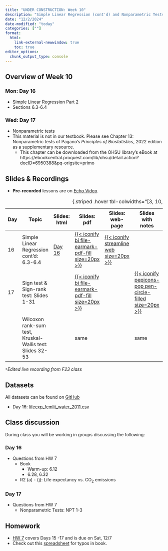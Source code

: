 ```yaml
---
title: "UNDER CONSTRUCTION: Week 10"
description: "Simple Linear Regression (cont'd) and Nonparametric Tests"
date: "12/2/2024"
date-modified: "today"
categories: [""]
format: 
  html:
    link-external-newwindow: true
    toc: true
editor_options: 
  chunk_output_type: console
---
```


## Overview of Week 10

::::: grid
::: g-col-6
### Mon: Day 16

-   Simple Linear Regression Part 2
-   Sections 6.3-6.4
:::

::: g-col-6
### Wed: Day 17

-   Nonparametric tests
-   This material is not in our textbook. Please see Chapter 13: Nonparametric tests of Pagano’s *Principles of Biostatistics*, 2022 edition as a supplementary resource.
    -   This chapter can be downloaded from the OHSU library’s eBook at https://ebookcentral.proquest.com/lib/ohsu/detail.action?docID=6950388&pq-origsite=primo
:::
:::::

## Slides & Recordings

-   **Pre-recorded** lessons are on [Echo Video](https://echo360.org/section/af47457c-bed2-48d7-84ae-eaa2d44f9add/home).

| Day | Topic | Slides: html | Slides: pdf | Slides: web-page | Slides with notes | Recording Link | Duration | Code: qmd | Code: html |
|--------|--------|--------|--------|--------|--------|--------|--------|--------|--------|
| 16 | Simple Linear Regression cont'd: 6.3-6.4 | [Day 16](../slides/Day16_bsta511.qmd) | [{{< iconify bi file-earmark-pdf-fill size=20px >}}](../slides_pdf/Day16_bsta511.pdf) | [{{< iconify streamline web size=20px >}}](../slides_md/Day16_bsta511_md.qmd) |  | [Day 16](https://echo360.org/lesson/27f794ca-3c07-46ef-8bd1-76c4ef035f28/classroom#sortDirection=desc) \* | 1 hr 26 min | [{{< iconify simple-icons:quarto >}}](https://github.com/niederhausen/BSTA_511_F24/blob/main/slides_code/Day16_bsta511_code.qmd) | [{{< iconify ph file-html-light size=25px >}}](../slides_code/Day16_bsta511_code.qmd) |
| 17 | Sign test & Sign-rank test: Slides 1-31 |  | [{{< iconify bi file-earmark-pdf-fill size=20px >}}](../slides_pdf/Day17_bsta511.pdf) |  | [{{< iconify pepicons-pop pen-circle-filled size=20px >}}](../slides_notes/Day17_bsta511_notes.pdf) | [Day 17 Part 1](https://echo360.org/lesson/768baa9b-1d17-45c0-812d-4cf7e4ffc2b4/classroom#sortDirection=desc) | 56 min | [{{< iconify simple-icons:quarto >}}](https://github.com/niederhausen/BSTA_511_F24/blob/main/slides_code/Day17_bsta511_code.qmd) | [{{< iconify ph file-html-light size=25px >}}](../slides_code/Day17_bsta511_code.qmd) |
|  | Wilcoxon rank-sum test, Kruskal-Wallis test: Slides 32-53 |  | same |  | same | [Day 17 Part 2](https://echo360.org/lesson/8cff92b0-504e-4360-8a7a-45aef5cbee09/classroom#sortDirection=desc) | 41 min | same | [{{< iconify ph file-html-light size=25px >}}](../slides_code/Day17_bsta511_code.qmd#wilcoxon-rank-sum-test-1) |

: {.striped .hover tbl-colwidths="\[3, 10, 8, 5, 5, 5, 6, 6, 5, 5\]"}

*`*`Edited live recording from F23 class*

## Datasets

All datasets can be found on [GitHub](https://github.com/niederhausen/BSTA_511_F24/tree/main/data)

-   Day 16: [lifeexp_femlit_water_2011.csv](/data/lifeexp_femlit_water_2011.csv)

## Class discussion

During class you will be working in groups discussing the following:

### Day 16

-   Questions from HW 7
    -   Book
        -   Warm-up: 6.12
        -   6.28, 6.32
    -   R2 (a) - (j): Life expectancy vs. CO~2~ emissions

### Day 17

-   Questions from HW 7
    -   Nonparametric Tests: NPT 1-3

## Homework

-   [HW 7](../homework/HW_7_F24_bsta511.qmd) covers Days 15 -17 and is due on Sat, 12/7
-   Check out this [spreadsheet](https://docs.google.com/spreadsheets/d/1k_NivXZftdlRgRyTT3fUZCndW4eoXCzAs-DEIml6K3Y/edit?gid=0#gid=0) for typos in book.
